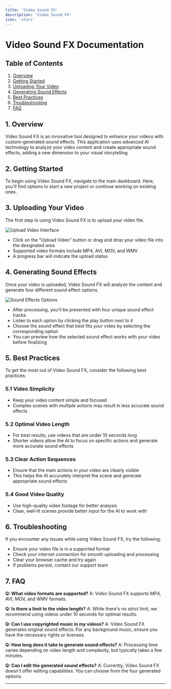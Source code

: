 ```yaml
---
title: 'Video Sound FX'
description: 'Video Sound FX'
icon: 'stars'
---
```




# Video Sound FX Documentation

## Table of Contents

1. [Overview](#overview)
2. [Getting Started](#getting-started)
3. [Uploading Your Video](#uploading-your-video)
4. [Generating Sound Effects](#generating-sound-effects)
5. [Best Practices](#best-practices)
6. [Troubleshooting](#troubleshooting)
7. [FAQ](#faq)

## 1. Overview

Video Sound FX is an innovative tool designed to enhance your videos with custom-generated sound effects. This application uses advanced AI technology to analyze your video content and create appropriate sound effects, adding a new dimension to your visual storytelling.

## 2. Getting Started

To begin using Video Sound FX, navigate to the main dashboard. Here, you'll find options to start a new project or continue working on existing ones.

## 3. Uploading Your Video

The first step in using Video Sound FX is to upload your video file.

![Upload Video Interface](https://img.mytsi.org/i/d2Zz726.png)

- Click on the "Upload Video" button or drag and drop your video file into the designated area
- Supported video formats include MP4, AVI, MOV, and WMV
- A progress bar will indicate the upload status

## 4. Generating Sound Effects

Once your video is uploaded, Video Sound FX will analyze the content and generate four different sound effect options.

![Sound Effects Options](https://img.mytsi.org/i/mBHj725.png)

- After processing, you'll be presented with four unique sound effect tracks
- Listen to each option by clicking the play button next to it
- Choose the sound effect that best fits your video by selecting the corresponding option
- You can preview how the selected sound effect works with your video before finalizing

## 5. Best Practices

To get the most out of Video Sound FX, consider the following best practices:

### 5.1 Video Simplicity

- Keep your video content simple and focused
- Complex scenes with multiple actions may result in less accurate sound effects

### 5.2 Optimal Video Length

- For best results, use videos that are under 10 seconds long
- Shorter videos allow the AI to focus on specific actions and generate more accurate sound effects

### 5.3 Clear Action Sequences

- Ensure that the main actions in your video are clearly visible
- This helps the AI accurately interpret the scene and generate appropriate sound effects

### 5.4 Good Video Quality

- Use high-quality video footage for better analysis
- Clear, well-lit scenes provide better input for the AI to work with

## 6. Troubleshooting

If you encounter any issues while using Video Sound FX, try the following:

- Ensure your video file is in a supported format
- Check your internet connection for smooth uploading and processing
- Clear your browser cache and try again
- If problems persist, contact our support team

## 7. FAQ

**Q: What video formats are supported?**
A: Video Sound FX supports MP4, AVI, MOV, and WMV formats.

**Q: Is there a limit to the video length?**
A: While there's no strict limit, we recommend using videos under 10 seconds for optimal results.

**Q: Can I use copyrighted music in my videos?**
A: Video Sound FX generates original sound effects. For any background music, ensure you have the necessary rights or licenses.

**Q: How long does it take to generate sound effects?**
A: Processing time varies depending on video length and complexity, but typically takes a few minutes.

**Q: Can I edit the generated sound effects?**
A: Currently, Video Sound FX doesn't offer editing capabilities. You can choose from the four generated options.

---
